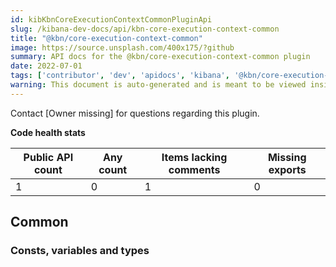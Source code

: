 ```yaml
---
id: kibKbnCoreExecutionContextCommonPluginApi
slug: /kibana-dev-docs/api/kbn-core-execution-context-common
title: "@kbn/core-execution-context-common"
image: https://source.unsplash.com/400x175/?github
summary: API docs for the @kbn/core-execution-context-common plugin
date: 2022-07-01
tags: ['contributor', 'dev', 'apidocs', 'kibana', '@kbn/core-execution-context-common']
warning: This document is auto-generated and is meant to be viewed inside our experimental, new docs system. Reach out in #docs-engineering for more info.
---
```




Contact [Owner missing] for questions regarding this plugin.

**Code health stats**

| Public API count  | Any count | Items lacking comments | Missing exports |
|-------------------|-----------|------------------------|-----------------|
| 1 | 0 | 1 | 0 |

## Common

### Consts, variables and types
<DocDefinitionList data={kbnCoreExecutionContextCommonObj.common.misc}/>

